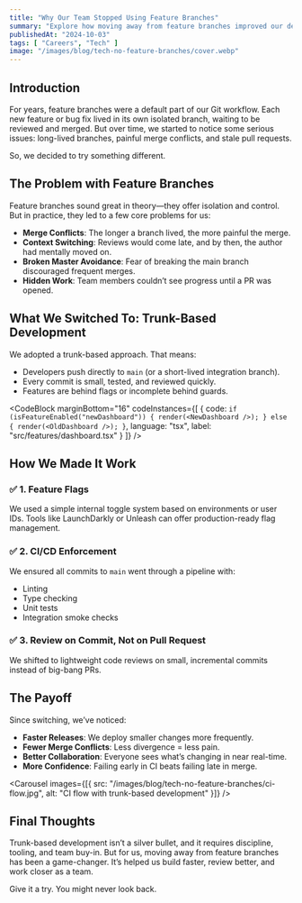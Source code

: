 ```yaml
---
title: "Why Our Team Stopped Using Feature Branches"
summary: "Explore how moving away from feature branches improved our development speed, reduced merge conflicts, and enhanced team collaboration."
publishedAt: "2024-10-03"
tags: [ "Careers", "Tech" ]
image: "/images/blog/tech-no-feature-branches/cover.webp"
---
```


## Introduction

For years, feature branches were a default part of our Git workflow. Each new feature or bug fix lived in its own isolated branch, waiting to be reviewed and merged. But over time, we started to notice some serious issues: long-lived branches, painful merge conflicts, and stale pull requests.

So, we decided to try something different.

## The Problem with Feature Branches

Feature branches sound great in theory—they offer isolation and control. But in practice, they led to a few core problems for us:

- **Merge Conflicts**: The longer a branch lived, the more painful the merge.
- **Context Switching**: Reviews would come late, and by then, the author had mentally moved on.
- **Broken Master Avoidance**: Fear of breaking the main branch discouraged frequent merges.
- **Hidden Work**: Team members couldn’t see progress until a PR was opened.

## What We Switched To: Trunk-Based Development

We adopted a trunk-based approach. That means:

- Developers push directly to `main` (or a short-lived integration branch).
- Every commit is small, tested, and reviewed quickly.
- Features are behind flags or incomplete behind guards.

<CodeBlock
  marginBottom="16"
  codeInstances={[
    {
      code:
        `if (isFeatureEnabled("newDashboard")) {
          render(<NewDashboard />);
        } else {
          render(<OldDashboard />);
        }`,
      language: "tsx",
      label: "src/features/dashboard.tsx"
    }
  ]}
/>

## How We Made It Work

### ✅ 1. Feature Flags

We used a simple internal toggle system based on environments or user IDs. Tools like LaunchDarkly or Unleash can offer production-ready flag management.

### ✅ 2. CI/CD Enforcement

We ensured all commits to `main` went through a pipeline with:

- Linting
- Type checking
- Unit tests
- Integration smoke checks

### ✅ 3. Review on Commit, Not on Pull Request

We shifted to lightweight code reviews on small, incremental commits instead of big-bang PRs.

## The Payoff

Since switching, we’ve noticed:

- **Faster Releases**: We deploy smaller changes more frequently.
- **Fewer Merge Conflicts**: Less divergence = less pain.
- **Better Collaboration**: Everyone sees what’s changing in near real-time.
- **More Confidence**: Failing early in CI beats failing late in merge.

<Carousel
  images={[{ src: "/images/blog/tech-no-feature-branches/ci-flow.jpg", alt: "CI flow with trunk-based development" }]}
/>

## Final Thoughts

Trunk-based development isn’t a silver bullet, and it requires discipline, tooling, and team buy-in. But for us, moving away from feature branches has been a game-changer. It’s helped us build faster, review better, and work closer as a team.

Give it a try. You might never look back.